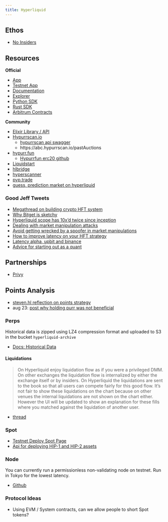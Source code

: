 ```yaml
---
title: Hyperliquid
---
```


## Ethos

- [No Insiders](https://x.com/chameleon_jeff/status/1751692534483505649)

## Resources

**Official**

- [App](https://app.hyperliquid.xyz/trade)
- [Testnet App](https://app.hyperliquid-testnet.xyz/trade)
- [Documentation](https://hyperliquid.gitbook.io/hyperliquid-docs)
- [Explorer](https://app.hyperliquid-testnet.xyz/explorer)
- [Python SDK](https://github.com/hyperliquid-dex/hyperliquid-python-sdk)
- [Rust SDK](https://github.com/hyperliquid-dex/hyperliquid-rust-sdk)
- [Arbitrum Contracts](https://github.com/hyperliquid-dex/contracts)

**Community**

- [Elixir Library / API](https://github.com/skedzior/hyperliquid)
- [Hypurrscan.io](https://hypurrscan.io/dashboard)
    - [hypurrscan api swagger](https://api.hypurrscan.io/ui/)
    - https://abc.hypurrscan.io/pastAuctions
- [hypurr.fun](https://hypurr.fun/)
    - [Hypurrfun erc20 github](https://github.com/Hypurr-Fun/hypurr-erc20)
- [Liquidstart](https://app.liquidstart.xyz/home)
- [hlbridge](https://docs.hlbridge.com/faq)
- [hyperscanner](https://www.hyperscanner.app/)
- [pvp.trade](https://pvp.trade/)
- [guess, prediction market on hyperliquid](https://pvp.trade/)

### Good Jeff Tweets

- [Megathread on building crypto HFT system](https://x.com/chameleon_jeff/status/1650868903114067968)
- [Why Bitget is sketchy](https://x.com/chameleon_jeff/status/1643610595848261632)
- [Hyperliquid scope has 10x'd twice since inception](https://x.com/chameleon_jeff/status/1784592436792275221)
- [Dealing with market manipulation attacks](https://x.com/chameleon_jeff/status/1726091053491470408)
- [Avoid getting wrecked by a spoofer in market manipulations](https://x.com/chameleon_jeff/status/1640008280457248768)
- [How to improve latency on your HFT strategy](https://x.com/chameleon_jeff/status/1649770610711580672)
- [Latency alpha, upbit and binance](https://x.com/chameleon_jeff/status/1642198518319452160)
- [Advice for starting out as a quant](https://x.com/chameleon_jeff/status/1637986806749872128)

## Partnerships

- [Privy](https://x.com/HyperliquidX/status/1737898490834092251)

## Points Analysis

- [steven.hl reflection on points strategy](https://x.com/stevenyuntcap/status/1827044000362328448)
- aug 23: [post why holding purr was not beneficial](https://x.com/HWihler/status/1827104685573947670)



### Perps

Historical data is zipped using LZ4 compression format and uploaded to S3 in the bucket `hyperliquid-archive`

- [Docs: Historical Data](https://hyperliquid.gitbook.io/hyperliquid-docs/historical-data)

#### Liquidations

> On Hyperliquid enjoy liquidation flow as if you were a privileged DMM. On other exchanges the liquidation flow is internalized by either the exchange itself or by insiders. On Hyperliquid the liquidations are sent to the book so that all users can compete fairly for this good flow. It's not fair to show these liquidations on the chart because on other venues the internal liquidations are not shown on the chart either. However the UI will be updated to show an explanation for these fills where you matched against the liquidation of another user.

- [thread](https://x.com/chameleon_jeff/status/1713551132855840871)

### Spot

- [Testnet Deploy Spot Page](https://app.hyperliquid-testnet.xyz/deploySpot)
- [Api for deploying HIP-1 and HIP-2 assets](https://hyperliquid.gitbook.io/hyperliquid-docs/for-developers/api/deploying-hip-1-and-hip-2-assets)

### Node

You can currently run a permissionless non-validating node on testnet. Run in Tokyo for the lowest latency.

- [Github](https://github.com/hyperliquid-dex/node)

### Protocol Ideas

- Using EVM / System contracts, can we allow people to short Spot tokens?
